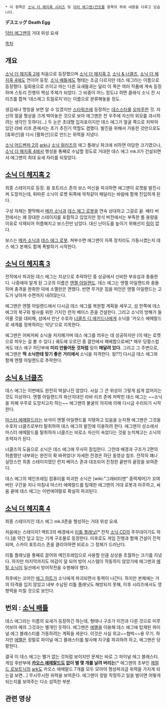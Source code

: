 * 이 항목은 [[소닉 더 헤지혹 시리즈]] 및 [[닥터 에그맨/건조물]] 항목의 하위 내용을 다루고 있습니다.

'''デスエッグ'''
'''Death Egg'''

[[닥터 에그맨]]의 거대 위성 요새

[[목차]]

== 개요 ==
[[소닉 더 헤지혹 2]]에 처음으로 등장했으며 [[소닉 더 헤지혹 3]], [[소닉 & 너클즈]], [[소닉 더 헤지혹 4]]에도 연이어 등장. [[소닉 배틀]]에도 형태는 조금 다르지만 데스 에그라는 이름으로 등장했다. 일회용으로 쓰이고 마는 다른 요새들과는 달리 이 쪽은 여러 작품에 계속 등장하며 스토리 진행의 핵심 주제가 되었다. 그 비중이 어느 정도냐 하면 클래식 소닉 전 시리즈를 합쳐 '데스에그 트릴로지'라는 이름으로 분류해놓을 정도.

생김새나 명칭을 보면 알 수 있겠지만 [[스타워즈]]에 등장하는 [[데스스타]]를 [[오마주]]한 것. 자신의 얼굴 형상을 크게 박아놓은 것으로 보아 에그맨은 전 우주에 자신의 외모를 과시하려는 생각인 듯하다(...) 두 눈은 초대형 입자포이지만 데스 에그가 얼굴 쪽으로 처박혀 있던 라바 리프 존에서는 초기 추진기 역할도 겸했다. 발진을 위해서 가동한 것만으로도 [휴화산]을 다시 [활화산]으로 만드는 위력을 지녔다.

[[소닉 어드벤처 2]]의 [[ark]]나 [[소닉 컬러즈]]의 에그 플래닛 파크에 비하면 아담한 크기였으나, [[소닉 더 헤지혹 4]]에서 행성을 통째로 수납할 정도로 거대한 데스 에그 mk.II가 건설되면서 에그맨의 최대 요새 자리를 되찾았다.

== [[소닉 더 헤지혹 2]] ==
{{{#!html
<div style="TEXT-ALIGN: center"><img src=http://i.imgur.com/IyAwEfO.png></div>
}}}
최종 스테이지로 등장. 윙 포트리스 존의 보스 머신을 파괴하면 에그맨이 로켓을 발진시켜 도망치는데, 뒤따른 소닉이 로켓 뒤쪽에 악착같이 매달리는 바람에 함께 진입하게 된다.

구성 자체는 짤막해서 [[메카 소닉]]과 [[데스 에그 로봇]]을 연속 상대하고 그걸로 끝. 베타 버전에서는 꽤 장대한 스테이지를 포함하고 있었지만 정식 버전에서는 부족한 롬 용량을 이유로 삭제되어 허름해지고 보스전만 남았다. 대신 난이도를 높이기 위해선지 [[링]]이 없다.

보스는 [[메카 소닉]]과 [[데스 에그 로봇]]. 쳐부수면 에그맨이 자폭 장치라도 가동시켰는지 데스 에그 본체도 함께 폭발하기 시작한다.

== [[소닉 더 헤지혹 3]] ==
전작에서 파괴된 데스 에그는 지상으로 추락하던 중 상공에서 신비한 부유섬과 충돌한다. 나중에야 알게 된 그곳의 이름은 [[엔젤 아일랜드]]. 데스 에그는 엔젤 아일랜드와 충돌하며 충격을 완화한 덕에 소멸만은 면했다. 반면 무거운 짐을 떠안은 엔젤 아일랜드는 고도가 낮아져 수면까지 내려앉는다.

에그맨은 엔젤 아일랜드에서 다시금 데스 에그를 복원할 계획을 세우고, 섬 한쪽에 데스 에그의 복구와 발사를 위한 기지인 런치 베이스 존을 건설한다. 그리고 소닉의 방해가 들어올 것을 대비해, 섬에서 만난 수호자 [[너클즈 디 에키드나]]에게 소닉을 '카오스 에메랄드로 세계를 정복하려는 악당'으로 지목한다.

에그맨은 어찌저찌 소닉을 저지해가며 데스 에그를 띄우는 데 성공하지만 (이 때는 로켓으로 띄우는 걸 볼 수 있다.) 궤도에 오르던 중 결전에서 패배함으로써[* 매우 당황스럽게도 데스 에구 하단부에 '''미리 만들어둔 것처럼''' 링이 '''매달려 있다.''' 그리고 그 주변으로, 에그맨은 '''딱 소닉한테 맞기 좋은 거리에서''' 소닉을 저격한다. 읭??] 다시금 데스 에그와 함께 엔젤 아일랜드로 추락한다.

== [[소닉 & 너클즈]] ==
데스 에그는 이번에도 완전히 박살나진 않았다. 사실 그 큰 위성이 그렇게 쉽게 없어지는 것도 이상하다. 엔젤 아일랜드의 화산지대인 라바 리프 존에 처박힌 데스 에그는 ~~소닉을 피해 우주로 도망치고자 하는~~ 에그맨의 불굴의 의지에 의해 다시금 수리되기 시작한다.

[[마스터 에메랄드]]라는 보석이 엔젤 아일랜드를 지탱하고 있음을 눈치챈 에그맨은 그것을 수호자 너클즈로부터 탈취하여 데스 에그의 발진에 이용하려 한다. 에그맨이 성소에서 마스터 에메랄드를 탈취하자 너클즈는 비로소 자신이 속았다는 것을 눈치채고는 소닉의 조력자가 된다.

너클즈의 도움으로 소닉은 데스 에그에 무사히 잠입한다. 그런데 배경과 구조가 2편의 허름했던 내부와는 완전히 확 바뀌었다! 자세한 전경은 하단 동영상 참조. 전작의 꽤나 실망스런 최종 스테이지였던 런치 베이스 존과 대조되어 진정한 끝판의 끝장을 보여준다.

데스 에그의 메인프레임 컴퓨터를 파괴한 소닉은 [wiki:"그래비티맨" 중력제어]가 꼬여버린 구간을 지나 마침내 마스터 에메랄드를 탑재한 에그맨의 거대 로봇과 마주하고, 싸움 끝에 데스 에그는 이번에야말로 확실히 파괴된다.

== [[소닉 더 헤지혹 4]] ==
{{{#!html
<div style="TEXT-ALIGN: center"><img src=http://i.imgur.com/JB5hNRC.png></div>
}}}
최종 스테이지인 데스 에그 mk.II존을 형성하는 거대 위성 요새.

처음에는 스테이지1 액트3의 배경에서 [[리틀 플래닛]][* 전작 [[소닉 CD]]의 주무대이기도 하다.]을 약간 덮고 있는 기계 구조물로 등장한다. 이후로도 게임 진행과 함께 건설이 진척되며, 스카이 포트리스 존을 클리어하면 비로소 그 정체가 드러난다. 

리틀 플래닛을 통째로 끌어와 메인프레임으로 사용할 만큼 상상을 초월하는 크기를 지녔다. 하지만 마지막까지도 마감이 덜 되어 방어 시스템이 작동하지 않았기에 에그맨과 [[메탈 소닉]]이 일선에서 방어작전을 수행해야 했다. 

최후에는 코어인 [[에그 하트]]가 소닉에게 파괴되면서 동력이 나간다. 하지만 본체에는 거의 타격을 입지 않았고 내부 수납된 리틀 플래닛도 해방되지 못해, 이후 시리즈에서도 영향력을 미칠 것으로 보인다.

== 번외 : [[소닉 배틀]] ==
데스 에그라는 이름의 요새가 등장하긴 하는데, 형태나 구조가 이전과 다른 것으로 미루어보아 예의 그것과는 별개인 듯하다. 에그맨은 [[에멜]]을 이용해 데스 에그에 탑재된 파이널 에그 블래스터를 가동하려는 계획을 세운다. 이것은 사실 외교~~협박~~용 무기. 하지만 [[에멜]]은 정말로 파이널 에그 블래스터를 발사해 지구를 파괴하려 하고, 에그맨은 당황한다.

결국 이 데스 에그는 별거 없는 것처럼 보이지만 문제는 바로 그 파이널 에그 블래스터. 게임 후반부에 '''[[카오스 에메랄드]]도 없이 별 몇 개를 날려 버리는'''[* 에그맨의 조부인 [[제럴드 로보트닉]]의 [[ark]]도 카오스 에메랄드 7개를 모두 모아야 행성파괴급 위력을 가지게 되는걸 보면...] 무시무시한 위력을 보여준다. 에그맨이 정말 작정하고 일을 벌이면 어떻게 되는지를 보여주는 다소 섬뜩한 부분.

== 관련 영상 ==
{{{#!html
<div style="TEXT-ALIGN: center"><object width="480" height="360"><param name="movie" value="http://www.youtube.com/v/xBhXJ3A8GEg?version=3&amp;hl=ko_KR"></param><param name="allowFullScreen" value="true"></param><param name="allowscriptaccess" value="always"></param><embed src="http://www.youtube.com/v/xBhXJ3A8GEg?version=3&amp;hl=ko_KR" type="application/x-shockwave-flash" width="480" height="360" allowscriptaccess="always" allowfullscreen="true"></embed></object>
[소닉 & 너클즈의 데스 에그 존]

<object width="560" height="315"><param name="movie" value="http://www.youtube.com/v/fbitKTKtNgw?version=3&amp;hl=ko_KR"></param><param name="allowFullScreen" value="true"></param><param name="allowscriptaccess" value="always"></param><embed src="http://www.youtube.com/v/fbitKTKtNgw?version=3&amp;hl=ko_KR" type="application/x-shockwave-flash" width="560" height="315" allowscriptaccess="always" allowfullscreen="true"></embed></object>
[소닉 더 헤지혹 4의 데스 에그 MkII 존]</div>
}}}


